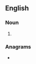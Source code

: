 {{also|raisons d'être}}
==English==

===Noun===
{{head|en|noun form|head=raisons d'etre}}

# {{plural of|en|raison d'etre}}

===Anagrams===
* {{anagrams|en|a=adeeinorrsst|noise traders|raison d'êtres|risedronates}}